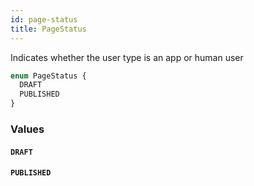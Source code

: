 ```yaml
---
id: page-status
title: PageStatus
---
```



Indicates whether the user type is an app or human user


```graphql
enum PageStatus {
  DRAFT
  PUBLISHED
}
```


### Values

#### `DRAFT` 




#### `PUBLISHED` 






